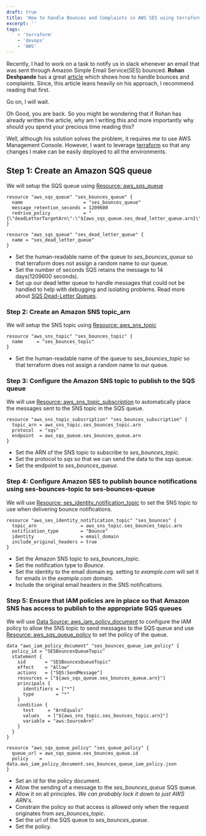 ```yaml
---
draft: true
title: 'How to handle Bounces and Complaints in AWS SES using terraform'
excerpt: ''
tags:
    - 'terraform'
    - 'devops'
    - 'AWS'
---
```


Recently, I had to work on a task to notify us in slack whenever an email that was sent through Amazon Simple Email
Service(SES) bounced. **Rohan Deshpande** has a great
[article](https://aws.amazon.com/blogs/messaging-and-targeting/handling-bounces-and-complaints/) which shows how to
handle bounces and complaints. Since, this article leans heavily on his approach, I recommend reading that first.

Go on, I will wait.

Oh Good, you are back. So you might be wondering that if Rohan has already written the article, why am I writing this
and more importantly why should you spend your precious time reading this?

Well, although his solution solves the problem, it requires me to use AWS Management Console. However, I want to
leverage [terraform](https://www.terraform.io/) so that any changes I make can be easily deployed to all the
environments.

## Step 1: Create an Amazon SQS queue

We will setup the SQS queue using
[Resource: aws_sqs_queue](https://www.terraform.io/docs/providers/aws/r/sqs_queue.html)

```hcl
resource "aws_sqs_queue" "ses_bounces_queue" {
  name                      = "ses_bounces_queue"
  message_retention_seconds = 1209600
  redrive_policy            = "{\"deadLetterTargetArn\":\"${aws_sqs_queue.ses_dead_letter_queue.arn}\",\"maxReceiveCount\":4}"
}

resource "aws_sqs_queue" "ses_dead_letter_queue" {
  name = "ses_dead_letter_queue"
}
```

-   Set the human-readable name of the queue to _ses_bounces_queue_ so that terraform does not assign a random name to
    our queue.
-   Set the number of seconds SQS retains the message to 14 days(1209600 seconds).
-   Set up our dead letter queue to handle messages that could not be handled to help with debugging and isolating
    problems. Read more about
    [SQS Dead-Letter Queues](https://docs.aws.amazon.com/AWSSimpleQueueService/latest/SQSDeveloperGuide/sqs-dead-letter-queues.html).

### Step 2: Create an Amazon SNS topic_arn

We will setup the SNS topic using
[Resource: aws_sns_topic](https://www.terraform.io/docs/providers/aws/r/sns_topic.html)

```hcl
resource "aws_sns_topic" "ses_bounces_topic" {
  name     = "ses_bounces_topic"
}
```

-   Set the human-readable name of the queue to _ses_bounces_topic_ so that terraform does not assign a random name to
    our queue.

### Step 3: Configure the Amazon SNS topic to publish to the SQS queue

We will use
[Resource: aws_sns_topic_subscription](https://www.terraform.io/docs/providers/aws/r/sns_topic_subscription.html) to
automatically place the messages sent to the SNS topic in the SQS queue.

```hcl
resource "aws_sns_topic_subscription" "ses_bounces_subscription" {
  topic_arn = aws_sns_topic.ses_bounces_topic.arn
  protocol  = "sqs"
  endpoint  = aws_sqs_queue.ses_bounces_queue.arn
}
```

-   Set the ARN of the SNS topic to subscribe to _ses_bounces_topic_.
-   Set the protocol to _sqs_ so that we can send the data to the sqs queue.
-   Set the endpoint to _ses_bounces_queue_.

### Step 4: Configure Amazon SES to publish bounce notifications using ses-bounces-topic to ses-bounces-queue

We will use
[Resource: ses_identity_notification_topic](https://www.terraform.io/docs/providers/aws/r/ses_identity_notification_topic.html)
to set the SNS topic to use when delivering bounce notifications.

```hcl
resource "aws_ses_identity_notification_topic" "ses_bounces" {
  topic_arn                = aws_sns_topic.ses_bounces_topic.arn
  notification_type        = "Bounce"
  identity                 = email_domain
  include_original_headers = true
}
```

-   Set the Amazon SNS topic to _ses_bounces_topic_.
-   Set the notification type to _Bounce_.
-   Set the identity to the email domain eg. setting to _example.com_ will set it for emails in the _example.com_
    domain.
-   Include the original email headers in the SNS notifications.

### Step 5: Ensure that IAM policies are in place so that Amazon SNS has access to publish to the appropriate SQS queues

We will use
[Data Source: aws_iam_policy_document](https://www.terraform.io/docs/providers/aws/d/iam_policy_document.html) to
configure the IAM policy to allow the SNS topic to send messages to the SQS queue and use
[Resource: aws_sqs_queue_policy](https://www.terraform.io/docs/providers/aws/r/sqs_queue_policy.html) to set the policy
of the queue.

```hcl
data "aws_iam_policy_document" "ses_bounces_queue_iam_policy" {
  policy_id = "SESBouncesQueueTopic"
  statement {
    sid       = "SESBouncesQueueTopic"
    effect    = "Allow"
    actions   = ["SQS:SendMessage"]
    resources = ["${aws_sqs_queue.ses_bounces_queue.arn}"]
    principals {
      identifiers = ["*"]
      type        = "*"
    }
    condition {
      test     = "ArnEquals"
      values   = ["${aws_sns_topic.ses_bounces_topic.arn}"]
      variable = "aws:SourceArn"
    }
  }
}

resource "aws_sqs_queue_policy" "ses_queue_policy" {
  queue_url = aws_sqs_queue.ses_bounces_queue.id
  policy    = data.aws_iam_policy_document.ses_bounces_queue_iam_policy.json
}
```

-   Set an id for the policy document.
-   Allow the sending of a message to the _ses_bounces_queue_ SQS queue.
-   Allow it on all principles. _We can probably lock it down to just AWS ARN's_.
-   Constrain the policy so that access is allowed only when the request originates from _ses_bounces_topic_.
-   Set the url of the SQS queue to _ses_bounces_queue_.
-   Set the policy.
